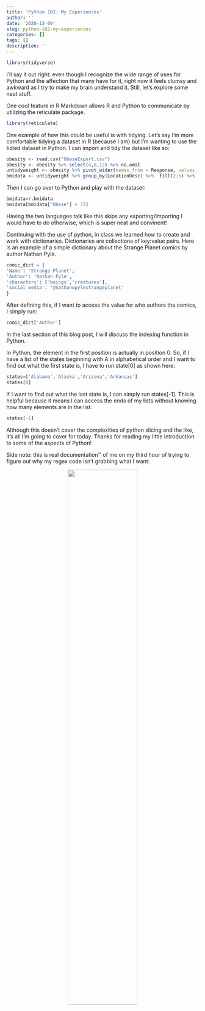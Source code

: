 ```yaml
---
title: 'Python 101: My Experiences'
author: ''
date: '2020-12-09'
slug: python-101-my-experiences
categories: []
tags: []
description: ''
---
```


```r
library(tidyverse)
```


I'll say it out right: even though I recognize the wide range of uses for Python and the affection that many have for it, right now it feels clumsy and awkward as I try to make my brain understand it. Still, let's explore some neat stuff.

One cool feature in R Markdown allows R and Python to communicate by utilizing the reticulate package. 

```r
library(reticulate)
```

One example of how this could be useful is with tidying. Let's say I'm more comfortable tidying a dataset in R (because I am) but I'm wanting to use the tidied dataset in Python. I can import and tidy the dataset like so:
```r
obesity <- read.csv("ObeseExport.csv")
obesity <- obesity %>% select(4,8,12) %>% na.omit
untidyweight <- obesity %>% pivot_wider(names_from = Response, values_from = Data_Value)
bmidata <- untidyweight %>% group_by(LocationDesc) %>%  fill(2:5) %>%  distinct() %>% na.omit %>% rename(Obese="Obese (BMI 30.0 - 99.8)")
```

Then I can go over to Python and play with the dataset:
```python
bmidata=r.bmidata
bmidata[bmidata["Obese"] > 37]
```

Having the two languages talk like this skips any exporting/importing I would have to do otherwise, which is super neat and convinent!

Continuing with the use of python, in class we learned how to create and work with dictionaries. Dictionaries are collections of key:value pairs. Here is an example of a simple dictionary about the Strange Planet comics by author Nathan Pyle.

```python
comic_dict = {
'Name': 'Strange Planet',
'Author': 'Nathan Pyle',
'characters': ['beings','creatures'],
'social media': '@nathanwpylestrangeplanet'
}
```

After defining this, if I want to access the value for who authors the comics, I simply run:
```python
comic_dict['Author']
```

In the last section of this blog post, I will discuss the indexing function in Python. 

In Python, the element in the first position is actually in position 0. So, if I have a list of the states beginning with A in alphabetical order and I want to find out what the first state is, I have to run state[0] as shown here:

```python
states=['Alabama','Alaska','Arizona','Arkansas']
states[0]
```

If I want to find out what the last state is, I can simply run states[-1]. This is helpful because it means I can access the ends of my lists without knowing how many elements are in the list.
```python
states[-1]
```

Although this doesn't cover the complexities of python slicing and the like, it's all I'm going to cover for today. Thanks for reading my little introduction to some of the aspects of Python!

Side note: this is real documentation™ of me on my third hour of trying to figure out why my regex code isn't grabbing what I want:

<center>
![](/post/2020-12-09-python-101-my-experiences_files/tiredwoman.jpg){width=60% height=60%}
</center>


